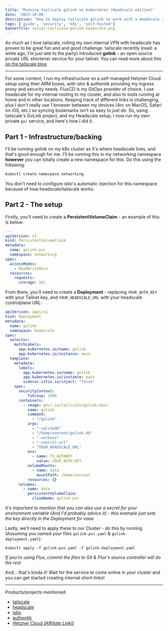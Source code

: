 ```yaml
---
title: 'Running tailscale golink on kubernetes (Headscale edition)'
date: '2023-10-06'
description: 'How to deploy tailscale golink to work with a Headscale server'
tags: ['guide', 'security', 'k8s', 'self-hosted']
bannerfile: social-tailscale-golink-headscale.png
---
```


As much as I love tailscale, rolling my own internal VPN with headscale has proven to be great fun and and good challenge. tailscale recently (read: a while ago, I'm just late to the party) introduced **golink** - an open source private URL shortener service for your tailnet. You can read more about this [on the tailscale blog](https://tailscale.com/blog/golink/)

---

For some context, I run my infrastructure on a self-managed Hetzner Cloud setup using their ARM boxes, with istio & authentik providing my ingress proxy and security needs. FluxCD is my GitOps provider of choice.
I use headscale for my internal routing to my cluster, and also to tools running at home and in other locations. Keeping track of different links is challenging, plus I don't really use 1 browser between my devices (Arc on MacOS, Safari on iOS, etc.) so syncing bookmarks isn't so easy to _just do_.
So, using tailscale's GoLink project, and my Headscale setup, I now run my own private `go/` service, and here's how I did it.

## Part 1 - Infrastructure/backing

I'll be running golink on my k8s cluster as it's where headscale lives, and that's good enough for me. I'll be running this in my networking namespace **however** you can totally create a new namespace for this. Do this using the following:

```bash
kubectl create namespace networking
```

You don't need to configure istio's automatic injection for this namespace because of how headscale/tailscale works.

## Part 2 - The setup

Firstly, you'll need to create a **PersistentVolumeClaim** - an example of this is below:

```yaml
---
apiVersion: v1
kind: PersistentVolumeClaim
metadata:
  name: golink-pvc
  namespace: networking
spec:
  accessModes:
    - ReadWriteOnce
  resources:
    requests:
      storage: 1Gi

```

From there, you'll need to create a **Deployment** - replacing `YOUR_AUTH_KEY` with your Tailnet key, and `YOUR_HEADSCALE_URL` with your headscale controlplane URL:

```yaml
apiVersion: apps/v1
kind: Deployment
metadata:
  name: golink
  namespace: headscale
spec:
  selector:
    matchLabels:
      app.kubernetes.io/name: golink
      app.kubernetes.io/instance: main
  template:
    metadata:
      labels:
        app.kubernetes.io/name: golink
        app.kubernetes.io/instance: main
        sidecar.istio.io/inject: "false"
    spec:
      securityContext:
          fsGroup: 1000
      containers:
        - image: ghcr.io/tailscale/golink:main
          name: golink
          command:
            - "/golink"
          args:
            - "-sqlitedb"
            - "/home/nonroot/golink.db"
            - "-verbose"
            - "-control-url"
            - "YOUR_HEADSCALE_URL"
          env:
            - name: TS_AUTHKEY
              value: YOUR_AUTH_KEY
          volumeMounts:
            - name: data
              mountPath: /home/nonroot
          resources: {}
      volumes:
        - name: data
          persistentVolumeClaim:
            claimName: golink-pvc
```

_It's important to mention that you can also use a secret for your environment variable (And I'd probably advice it) - this example just sets the key directly in the Deployment for ease_

Lastly, we'll need to apply these to our Cluster - do this by running (Assuming you named your files `golink-pvc.yaml` & `golink-deployment.yaml`):

```
kubectl apply -f golink-pvc.yaml -f golink-deployment.yaml
```

_If you're using Flux, commit the files to Git & Flux's source controller will do the rest_

And... that's kinda it! Wait for the service to come online in your cluster and you can get started creating internal short-links!

---

Products/projects mentioned:

- [tailscale](https://tailscale.com)
- [headscale](https://github.com/juanfont/headscale)
- [istio](https://istio.io/)
- [authentik](https://goauthentik.io)
- [Hetzner Cloud _(Affiliate Link!)_](https://hetzner.cloud/?ref=BByPFGcuFdtb)